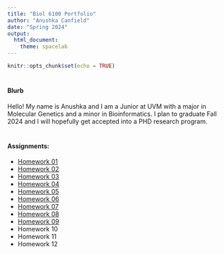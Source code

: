 ```yaml
---
title: "Biol 6100 Portfolio"
author: "Anushka Canfield"
date: "Spring 2024"
output: 
  html_document: 
    theme: spacelab
---
```


```r
knitr::opts_chunk$set(echo = TRUE)
```
#

#### **Blurb**

Hello! My name is Anushka and I am a Junior at UVM with a major in Molecular Genetics and a minor in Bioinformatics. I plan to graduate Fall 2024 and I will hopefully get accepted into a PHD research program.

#

#### **Assignments:**
- [Homework 01]()
- [Homework 02](homework_02.html)
- [Homework 03](homework_03.html)
- [Homework 04](homework_04.html)
- [Homework 05](homework_5.html)
- [Homework 06](homework_06.html)
- [Homework 07](homework_7.html)
- [Homework 08](homework_8.html)
- [Homework 09](homework_09.html)
- Homework 10
- Homework 11
- Homework 12





